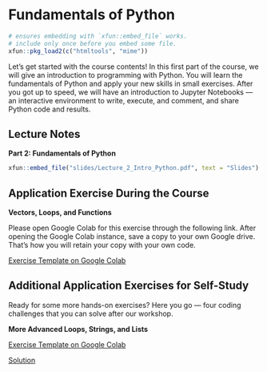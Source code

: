 # Fundamentals of Python

```r
# ensures embedding with `xfun::embed_file` works.
# include only once before you embed some file.
xfun::pkg_load2(c("htmltools", "mime"))
```


Let's get started with the course contents!
In this first part of the course, we will give an introduction to programming with Python.
You will learn the fundamentals of Python and apply your new skills in small exercises.
After you got up to speed, we will have an introduction to Jupyter Notebooks --- an interactive environment to write, execute, and comment, and share Python code and results.

## Lecture Notes

::: slide-deck
**Part 2: Fundamentals of Python**

::: slides

```r
xfun::embed_file("slides/Lecture_2_Intro_Python.pdf", text = "Slides")
```
:::
:::


## Application Exercise During the Course

:::: application-exercise
**Vectors, Loops, and Functions**

Please open Google Colab for this exercise through the following link.
After opening the Google Colab instance, save a copy to your own Google drive.
That's how you will retain your copy with your own code.

::: source
[Exercise Template on Google Colab](https://colab.research.google.com/drive/1rGQDSFMYzjI6dRbyYLT6egskIhAXYdVh?usp=sharing){target="_blank"}
:::

<!-- Note: Comment the solutions if you don't want to show them. -->
<!-- After the course unit, you can uncomment them -->

<!-- ::: source -->
<!-- [Solution](insert-link-here){target="_blank"}  -->
<!-- ::: -->
:::



## Additional Application Exercises for Self-Study

Ready for some more hands-on exercises? Here you go --- four coding challenges that you can solve after our workshop.

:::: application-exercise
**More Advanced Loops, Strings, and Lists**


::: source
[Exercise Template on Google Colab](https://colab.research.google.com/drive/1Gf3VBRy1oeqFYkPjtbfrP61yZzHw1r9-?usp=sharing){target="_blank"} 
:::

<!-- Note: Comment the solutions if you don't want to show them. -->
<!-- After the course unit, you can uncomment them -->

::: solutionlink
[Solution](https://colab.research.google.com/drive/10VVhlV23MHX5-awtUUCBdeSXkAt7DdQ2?usp=sharing){target="_blank"}
:::
:::


